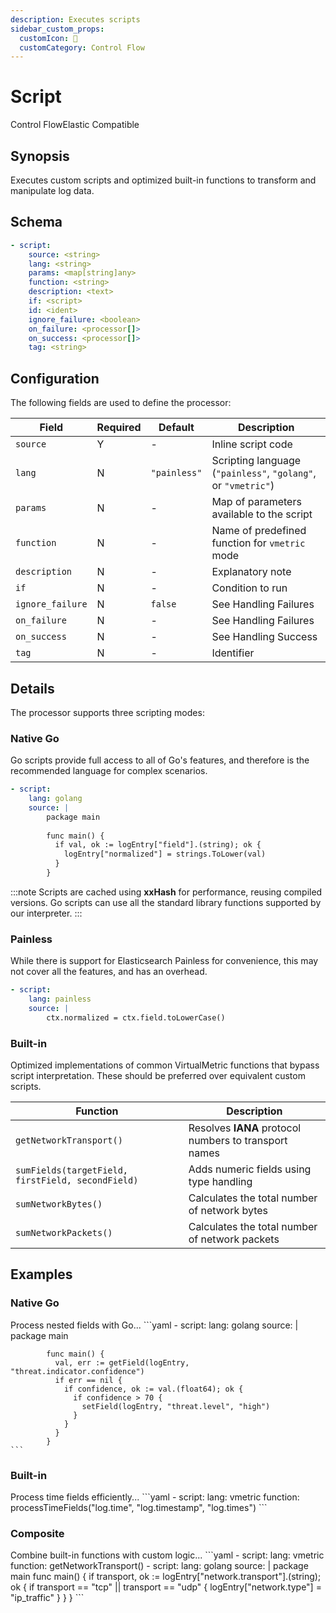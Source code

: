 ```yaml
---
description: Executes scripts
sidebar_custom_props:
  customIcon: 📜
  customCategory: Control Flow
---
```


# Script

<span className="theme-doc-version-badge badge badge--primary">Control Flow</span><span className="theme-doc-version-badge badge badge--secondary">Elastic Compatible</span>

## Synopsis

Executes custom scripts and optimized built-in functions to transform and manipulate log data.

## Schema

```yaml {2-4}
- script:
    source: <string>
    lang: <string>
    params: <map[string]any>
    function: <string>
    description: <text>
    if: <script>
    id: <ident>
    ignore_failure: <boolean>
    on_failure: <processor[]>
    on_success: <processor[]>
    tag: <string>
```

## Configuration

The following fields are used to define the processor:

|Field|Required|Default|Description|
|---|---|---|---|
|`source`|Y|-|Inline script code|
|`lang`|N|`"painless"`|Scripting language (`"painless"`, `"golang"`, or `"vmetric"`)|
|`params`|N|-|Map of parameters available to the script|
|`function`|N|-|Name of predefined function for `vmetric` mode|
|`description`|N|-|Explanatory note|
|`if`|N|-|Condition to run|
|`ignore_failure`|N|`false`|See <Topic id="handling-failures">Handling Failures</Topic>|
|`on_failure`|N|-|See <Topic id="handling-failures">Handling Failures</Topic>|
|`on_success`|N|-|See <Topic id="handling-success">Handling Success</Topic>|
|`tag`|N|-|Identifier|

## Details

The processor supports three scripting modes:

### Native Go

Go scripts provide full access to all of Go's features, and therefore is the recommended language for complex scenarios.

```yaml
- script:
    lang: golang
    source: |
        package main
        
        func main() {
          if val, ok := logEntry["field"].(string); ok {
            logEntry["normalized"] = strings.ToLower(val)
          }
        }
```

:::note
Scripts are cached using **xxHash** for performance, reusing compiled versions. Go scripts can use all the standard library functions supported by our interpreter.
:::

### Painless

While there is support for Elasticsearch Painless for convenience, this may not cover all the features, and has an overhead.

```yaml
- script:
    lang: painless
    source: |
        ctx.normalized = ctx.field.toLowerCase()
```

### Built-in

Optimized implementations of common VirtualMetric functions that bypass script interpretation. These should be preferred over equivalent custom scripts.

|Function|Description|
|---|---|
|`getNetworkTransport()`|Resolves **IANA** protocol numbers to transport names|
|`sumFields(targetField, firstField, secondField)`|Adds numeric fields using type handling|
|`sumNetworkBytes()`|Calculates the total number of network bytes|
|`sumNetworkPackets()`|Calculates the total number of network packets|

## Examples

### Native Go

<ExampleGrid>
  <CommentCol>
    Process nested fields with Go...
  </CommentCol>
  <CodeCol>
    ```yaml
    - script:
        lang: golang
        source: |
            package main
            
            func main() {
              val, err := getField(logEntry, "threat.indicator.confidence")
              if err == nil {
                if confidence, ok := val.(float64); ok {
                  if confidence > 70 {
                    setField(logEntry, "threat.level", "high")
                  }
                }
              }
            }
    ```
  </CodeCol>
</ExampleGrid>

### Built-in

<ExampleGrid>
  <CommentCol>
    Process time fields efficiently...
  </CommentCol>
  <CodeCol>
    ```yaml
    - script:
        lang: vmetric
        function: processTimeFields("log.time", "log.timestamp", "log.times")
    ```
  </CodeCol>
</ExampleGrid>

### Composite

<ExampleGrid>
  <CommentCol>
    Combine built-in functions with custom logic...
  </CommentCol>
  <CodeCol>
    ```yaml
    - script:
        lang: vmetric
        function: getNetworkTransport()
    - script:
        lang: golang
        source: |
          package main
          func main() {
            if transport, ok := logEntry["network.transport"].(string); ok {
              if transport == "tcp" || transport == "udp" {
                logEntry["network.type"] = "ip_traffic"
              }
            }
          }
    ```
  </CodeCol>
</ExampleGrid>

